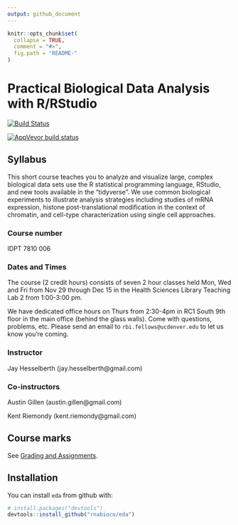 ```yaml
---
output: github_document
---
```


```r
knitr::opts_chunk$set(
  collapse = TRUE,
  comment = "#>",
  fig.path = "README-"
)
```

# Practical Biological Data Analysis with R/RStudio

[![Build Status](https://travis-ci.org/rnabioco/practical-data-analysis.svg?branch=master)](https://travis-ci.org/rnabioco/practical-data-analysis)

[![AppVeyor build status](https://ci.appveyor.com/api/projects/status/github/rnabioco/practical-data-analysis?branch=master&svg=true)](https://ci.appveyor.com/project/rnabioco/practical-data-analysis)

## Syllabus

This short course teaches you to analyze and visualize large, complex biological data sets use the R statistical programming language, RStudio, and new tools available in the "tidyverse". We use common biological experiments to illustrate analysis strategies including studies of mRNA expression, histone post-translational modification in the context of chromatin, and cell-type characterization using single cell approaches.

### Course number

IDPT 7810 006

### Dates and Times

The course (2 credit hours) consists of seven 2 hour classes held Mon, Wed and Fri from Nov 29 through Dec 15 in the Health Sciences Library Teaching Lab 2 from 1:00-3:00 pm.

We have dedicated office hours on Thurs from 2:30-4pm in RC1 South 9th floor in the main office (behind the glass walls). Come with questions, problems, etc. Please send an email to `rbi.fellows@ucdenver.edu` to let us know you're coming.

### Instructor

Jay Hesselberth (jay.hesselberth@gmail.com)

### Co-instructors

Austin Gillen (austin.gillen@gmail.com)

Kent Riemondy (kent.riemondy@gmail.com) 

## Course marks

See [Grading and Assignments](https://rnabioco.github.io/practical-data-analysis/articles/assignments.html).

## Installation

You can install `eda` from github with:

```r
# install.packages("devtools")
devtools::install_github("rnabioco/eda")
```
